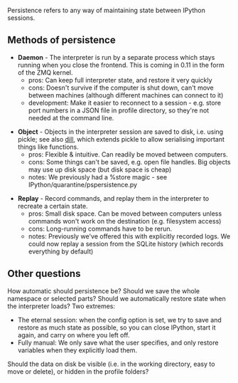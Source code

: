 Persistence refers to any way of maintaining state between IPython sessions.

== Methods of persistence ==

* '''Daemon''' - The interpreter is run by a separate process which stays running when you close the frontend. This is coming in 0.11 in the form of the ZMQ kernel.
** pros: Can keep full interpreter state, and restore it very quickly
** cons: Doesn't survive if the computer is shut down, can't move between machines (although different machines can connect to it)
** development: Make it easier to reconnect to a session - e.g. store port numbers in a JSON file in profile directory, so they're not needed at the command line.

* '''Object''' - Objects in the interpreter session are saved to disk, i.e. using pickle; see also [http://dev.danse.us/trac/pathos/wiki/dill dill], which extends pickle to allow serialising important things like functions.
** pros: Flexible & intuitive. Can readily be moved between computers.
** cons: Some things can't be saved, e.g. open file handles. Big objects may use up disk space (but disk space is cheap)
** notes: We previously had a %store magic - see IPython/quarantine/pspersistence.py

* '''Replay''' - Record commands, and replay them in the interpreter to recreate a certain state.
** pros: Small disk space. Can be moved between computers unless commands won't work on the destination (e.g. filesystem access)
** cons: Long-running commands have to be rerun.
** notes: Previously we've offered this with explicitly recorded logs. We could now replay a session from the SQLite history (which records everything by default)

== Other questions ==

How automatic should persistence be? Should we save the whole namespace or selected parts? Should we automatically restore state when the interpreter loads? Two extremes:
* The eternal session: when the config option is set, we try to save and restore as much state as possible, so you can close IPython, start it again, and carry on where you left off.
* Fully manual: We only save what the user specifies, and only restore variables when they explicitly load them.

Should the data on disk be visible (i.e. in the working directory, easy to move or delete), or hidden in the profile folders?